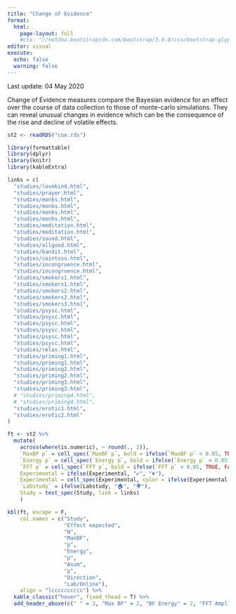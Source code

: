 ```yaml
---
title: "Change of Evidence"
format: 
  html:
    page-layout: full
    #css: "//netdna.bootstrapcdn.com/bootstrap/3.0.0/css/bootstrap-glyphicons.css"
editor: visual
execute: 
  echo: false
  warning: false
---
```


Last update: 04 May 2020

Change of Evidence measures compare the Bayesian evidence for an effect over the course of data collection to those of monte-carlo simulations. They can reveal unusual changes in evidence which can be the consequence of the rise and decline of volatile effects.

```r
st2 <- readRDS("coe.rds")

library(formattable)
library(dplyr)
library(knitr)
library(kableExtra)

links = c(
  "studies/lovekind.html",
  "studies/prayer.html",
  "studies/monks.html",
  "studies/monks.html",
  "studies/monks.html",
  "studies/monks.html",
  "studies/meditation.html",
  "studies/meditation.html",
  "studies/sound.html",
  "studies/allgood.html",
  "studies/bandit.html",
  "studies/cointoss.html",
  "studies/incongruence.html",
  "studies/incongruence.html",
  "studies/smokers1.html",
  "studies/smokers1.html",
  "studies/smokers2.html",
  "studies/smokers2.html",
  "studies/smokers3.html",
  "studies/psysc.html",
  "studies/psysc.html",
  "studies/psysc.html",
  "studies/psysc.html",
  "studies/psysc.html",
  "studies/psysc.html",
  "studies/relax.html",
  "studies/priming1.html",
  "studies/priming1.html",
  "studies/priming2.html",
  "studies/priming2.html",
  "studies/priming3.html",
  "studies/priming3.html",
  # "studies/priming4.html",
  # "studies/priming4.html",
  "studies/erotic1.html",
  "studies/erotic2.html"
)

ft <- st2 %>%
  mutate(
    across(where(is.numeric), ~ round(., 2)),
    `MaxBF p` = cell_spec(`MaxBF p`, bold = ifelse(`MaxBF p` < 0.05, TRUE, FALSE)),
    `Energy p` = cell_spec(`Energy p`, bold = ifelse(`Energy p` < 0.05, TRUE, FALSE)),
    `FFT p` = cell_spec(`FFT p`, bold = ifelse(`FFT p` < 0.05, TRUE, FALSE)),
    Experimental = ifelse(Experimental, "✔", "✖"),
    Experimental = cell_spec(Experimental, color = ifelse(Experimental == "✔", "darkgreen", "red")),
    `Labstudy` = ifelse(Labstudy, "🏠", "🌍"),
    Study = text_spec(Study, link = links)
    )

kbl(ft, escape = F,
    col.names = c("Study",
                  "Effect expected",
                  "N",
                  "MaxBF",
                  "p",
                  "Energy",
                  "p",
                  "Asum",
                  "p",
                  "Direction",
                  "Lab/Online"),
    align = "lcccccccccc") %>%
  kable_classic("hover", fixed_thead = T) %>%
  add_header_above(c(" " = 3, "Max BF" = 2, "BF Energy" = 2, "FFT Amplitude sum" = 2, " " = 2))

```
